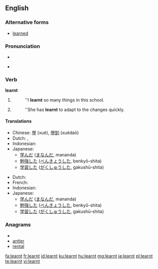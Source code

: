 ==English==

===Alternative forms===
* [[learned]] {{i|Standard US English spelling}}

===Pronunciation===
* {{audio|en-uk-learnt.ogg|Audio (UK)}}
* {{IPA|/ˈlɜːnt/}}
*: {{rhymes|ɜː(r)nt}}

===Verb===
'''learnt'''

# {{British}} {{simple past of|[[learn]]}}
#: ''I '''learnt'''  so many things in this school.
# {{British}} {{past participle of|[[learn]]}}
#: ''She has '''learnt''' to adapt to the changes quickly.

====Translations====
{{trans-top|simple past of to learn}}
* Chinese: [[學]] (xué), [[學到]] (xuédaò)
* Dutch: {{t-|nl|leerde}}, {{t-|nl|leerden}}
* Indonesian: {{t+|id|ajar|alt=belajar|xs=Indonesian}}
* Japanese:
** [[学んだ]] ([[まなんだ]], mananda)
** [[勉強]]した ([[べんきょう]]した, benkyō-shita)
** [[学習]]した ([[がくしゅう]]した, gakushū-shita)
{{trans-mid}}
{{trans-bottom}}

{{trans-top|past participle of to learn}}
* Dutch: {{t+|nl|geleerd}}
* French: {{t+|fr|appris}}
* Indonesian: {{t+|id|ajar|alt=belajar|xs=Indonesian}}
* Japanese:
** [[学んだ]] ([[まなんだ]], mananda)
** [[勉強]]した ([[べんきょう]]した, benkyō-shita)
** [[学習]]した ([[がくしゅう]]した, gakushū-shita)
{{trans-mid}}
{{trans-bottom}}

===Anagrams===
* {{alphagram|aelnrt}}
* [[antler#English|antler]]
* [[rental#English|rental]]

[[fa:learnt]]
[[fr:learnt]]
[[id:learnt]]
[[ku:learnt]]
[[hu:learnt]]
[[mg:learnt]]
[[ja:learnt]]
[[pl:learnt]]
[[te:learnt]]
[[vi:learnt]]